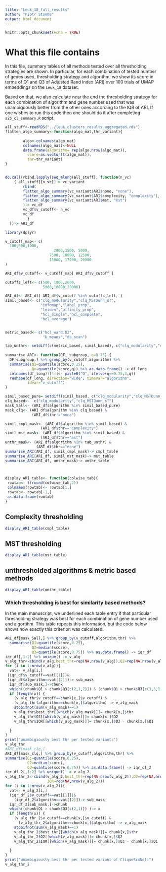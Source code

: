 ---
title: "Leuk_18_full_results"
author: "Piotr Stomma"
output: html_document
---

```{r setup, include=FALSE}
knitr::opts_chunk$set(echo = TRUE)
```

# What this file contains

In this file, summary tables of all methods tested over all thresholding strategies are shown.
In particular, for each combination of tested number of genes used, thresholding strategy and algorithm, we show its score in terms of Q1 and Q3 of Adjusted Rand Index (ARI) over 100 trials of UMAP embeddings on the `Leuk_18` dataset.

Based on that, we also calculate near the end the thresholding strategy for each combination of algorithm and gene number used that was unambiguously better from the other ones according to the IQR of ARI.
If one wishes to run this code then one should do it after completing `s2b_cl_summary.R` script.


```{r calc, message=FALSE, warning=FALSE}
all_stuff<-readRDS("../leuk_clusters_results_aggregated.rds")
flatten_algo_summary<-function(algo_mat,thr_variant){
  
        algo<-colnames(algo_mat)
        colnames(algo_mat)<-NULL
        data.frame(algorithm= rep(algo,nrow(algo_mat)),
          score=as.vector(t(algo_mat)),
          thr=thr_variant)
}


do.call(rbind,lapply(seq_along(all_stuff), function(n_vc)
    { all_stuff[[n_vc]]-> vc_variant
        rbind(
        flatten_algo_summary(vc_variant$ARI$none, "none"),
        flatten_algo_summary(vc_variant$ARI$complexity, "complexity"),
        flatten_algo_summary(vc_variant$ARI$mst, "mst")
        )-> vc_df
        vc_df$v_cutoff<- n_vc
        vc_df
          }
  ))-> ARI_df

library(dplyr)

v_cutoff_map<- c(
  100,500,1000,
                      2000,3500, 5000,
                    7500, 10000, 12500,
                    15000, 17500, 20000
)

ARI_df$v_cutoff<- v_cutoff_map[ ARI_df$v_cutoff ]

cutoffs_left<- c(500, 1000,2000,
                 5000,10000,20000)

ARI_df<- ARI_df[ ARI_df$v_cutoff %in% cutoffs_left, ]
simil_based<- c("clq_modularity","clq_MSTDunn_sT",      
                "infomap","label_prop",       
                "leiden","affinity_prop",    
                "hcl_single","hcl_complete",     
                "hcl_average")


metric_based<- c("hcl_ward.D2",
                 "k_means","db_scan")

tab_unthr<- setdiff(c(metric_based, simil_based), c("clq_modularity","clq_MSTDunn_sT"))
                    
summarise_ARI<- function(DF, subgroup, q=0.75) {
  DF[subgroup,] %>% group_by(v_cutoff,algorithm) %>%
  summarise(Q1=quantile(score,0.25),
            Qu=quantile(score,q)) %>% as.data.frame() -> df_long
  colnames(df_long)[[4]]<- paste0("Q", ifelse(q==0.75,3,q))
  reshape(df_long, direction="wide", timevar="algorithm",
          idvar="v_cutoff")
}

simil_based_pure= setdiff(simil_based, c("clq_modularity","clq_MSTDunn_sT"))
clq_based<-  c("clq_modularity","clq_MSTDunn_sT")
mask_Sall<- (ARI_df$algorithm %in% simil_based_pure)
mask_clq<- (ARI_df$algorithm %in% clq_based) & 
            (ARI_df$thr!="none") 

simil_cmpl_mask<- (ARI_df$algorithm %in% simil_based) &
                (ARI_df$thr=="complexity")
simil_mst_mask<- (ARI_df$algorithm %in% simil_based) &
                (ARI_df$thr=="mst")
unthr_mask<- (ARI_df$algorithm %in% tab_unthr) &
              (ARI_df$thr=="none")
summarise_ARI(ARI_df, simil_cmpl_mask)-> cmpl_table
summarise_ARI(ARI_df, simil_mst_mask)-> mst_table
summarise_ARI(ARI_df, unthr_mask)-> unthr_table



display_ARI_table<- function(colwise_tab){
 rowtab<- t(round(colwise_tab,2))
 colnames(rowtab)<- rowtab[1,]
 rowtab<- rowtab[-1,]
 as.data.frame(rowtab)
}
```
## Complexity thresholding

```{r}
display_ARI_table(cmpl_table)
```

## MST thresholding

```{r}
display_ARI_table(mst_table)
```

## unthresholded algorithms & metric based methods

```{r}
display_ARI_table(unthr_table)
```
### Which thresholding is best for similarity based methods?

In the main manuscript, we underlined each table entry if that particular thresholding strategy was best for each combination of gene number used and algortihm.
This table repeats this information, but the code below shows how exactly this criterion was calculated.

```{r, warn=FALSE, message=FALSE}



ARI_df[mask_Sall,] %>% group_by(v_cutoff,algorithm,thr) %>%
  summarise(Q1=quantile(score,0.25),
            Q2=median(score),
            Q3=quantile(score,0.75)) %>% as.data.frame() -> iqr_df
iqr_df[,1:2] %>% unique() -> v_alg
v_alg_thr<-cbind(v_alg,best_thr=rep(NA,nrow(v_alg)),Q2=rep(NA,nrow(v_alg)),IQR=rep(NA,nrow(v_alg)))
for (i in 1:nrow(v_alg)){
  vat<- v_alg[i,]
 (iqr_df$v_cutoff==vat[[1]])&
 (iqr_df$algorithm==vat[[2]])-> sub_mask
  iqr_df[sub_mask,]->chunk
  which((chunk$Q1 > chunk$Q3[c(2,1,2)]) & (chunk$Q1 > chunk$Q3[c(3,3,1)]) )-> x
  if (length(x)) {
    (v_alg_thr$v_cutoff==chunk[x,]$v_cutoff) &
    (v_alg_thr$algorithm==chunk[x,]$algorithm) -> v_alg_mask
    stopifnot(sum(v_alg_mask)==1)
    v_alg_thr$best_thr[[which(v_alg_mask)]]= chunk[x,]$thr
    v_alg_thr$Q2[[which(v_alg_mask)]]= chunk[x,]$Q2
    v_alg_thr$IQR[[which(v_alg_mask)]]= chunk[x,]$Q3 - chunk[x,]$Q1
    
  }
}
print("unambigiously best thr per tested variant:")
v_alg_thr
#ARI_df[mask_clq,]
ARI_df[mask_clq,] %>% group_by(v_cutoff,algorithm,thr) %>%
summarise(Q1=quantile(score,0.25),
          Q2=median(score),
          Q3=quantile(score,0.75)) %>% as.data.frame() -> iqr_df_2
iqr_df_2[,1:2] %>% unique() -> v_alg_2
v_alg_thr_2<-cbind(v_alg_2,best_thr=rep(NA,nrow(v_alg_2)),Q2=rep(NA,nrow(v_alg_2)),
                   IQR=rep(NA,nrow(v_alg_2)))
for (i in 1:nrow(v_alg_2)){
  vat<- v_alg_2[i,]
  (iqr_df_2$v_cutoff==vat[[1]])&
    (iqr_df_2$algorithm==vat[[2]])-> sub_mask
  iqr_df_2[sub_mask,]->chunk
  which((chunk$Q1 > chunk$Q3[c(2,1)]) )-> x
  if (length(x)) {
    (v_alg_thr_2$v_cutoff==chunk[x,]$v_cutoff) &
      (v_alg_thr_2$algorithm==chunk[x,]$algorithm) -> v_alg_mask
    stopifnot(sum(v_alg_mask)==1)
    v_alg_thr_2$best_thr[[which(v_alg_mask)]]= chunk[x,]$thr
    v_alg_thr_2$Q2[[which(v_alg_mask)]]= chunk[x,]$Q2
    v_alg_thr_2$IQR[[which(v_alg_mask)]]= chunk[x,]$Q3 - chunk[x,]$Q1
    
  }
}
print("unambigiously best thr per tested variant of CliqueSimNet:")
v_alg_thr_2


```

